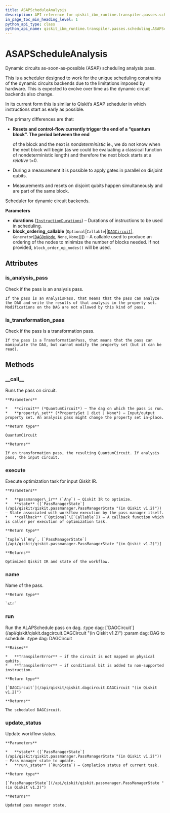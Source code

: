 ```yaml
---
title: ASAPScheduleAnalysis
description: API reference for qiskit_ibm_runtime.transpiler.passes.scheduling.ASAPScheduleAnalysis
in_page_toc_min_heading_level: 1
python_api_type: class
python_api_name: qiskit_ibm_runtime.transpiler.passes.scheduling.ASAPScheduleAnalysis
---
```


# ASAPScheduleAnalysis

<Class id="qiskit_ibm_runtime.transpiler.passes.scheduling.ASAPScheduleAnalysis" isDedicatedPage={true} github="https://github.com/Qiskit/qiskit-ibm-runtime/tree/stable/0.32/qiskit_ibm_runtime/transpiler/passes/scheduling/scheduler.py#L310-L435" signature="ASAPScheduleAnalysis(durations, block_ordering_callable=None)" modifiers="class">
  Dynamic circuits as-soon-as-possible (ASAP) scheduling analysis pass.

  This is a scheduler designed to work for the unique scheduling constraints of the dynamic circuits backends due to the limitations imposed by hardware. This is expected to evolve over time as the dynamic circuit backends also change.

  In its current form this is similar to Qiskit’s ASAP scheduler in which instructions start as early as possible.

  The primary differences are that:

  *   **Resets and control-flow currently trigger the end of a “quantum block”. The period between the end**

      of the block and the next is *nondeterministic* ie., we do not know when the next block will begin (as we could be evaluating a classical function of nondeterministic length) and therefore the next block starts at a *relative* t=0.

  *   During a measurement it is possible to apply gates in parallel on disjoint qubits.

  *   Measurements and resets on disjoint qubits happen simultaneously and are part of the same block.

  Scheduler for dynamic circuit backends.

  **Parameters**

  *   **durations** ([`InstructionDurations`](/api/qiskit/qiskit.transpiler.InstructionDurations "(in Qiskit v1.2)")) – Durations of instructions to be used in scheduling.
  *   **block\_ordering\_callable** (`Optional`\[`Callable`\[\[[`DAGCircuit`](/api/qiskit/qiskit.dagcircuit.DAGCircuit "(in Qiskit v1.2)")], `Generator`\[[`DAGOpNode`](/api/qiskit/qiskit.dagcircuit.DAGOpNode "(in Qiskit v1.2)"), `None`, `None`]]]) – A callable used to produce an ordering of the nodes to minimize the number of blocks needed. If not provided, `block_order_op_nodes()` will be used.

  ## Attributes

  ### is\_analysis\_pass

  <Attribute id="qiskit_ibm_runtime.transpiler.passes.scheduling.ASAPScheduleAnalysis.is_analysis_pass">
    Check if the pass is an analysis pass.

    If the pass is an AnalysisPass, that means that the pass can analyze the DAG and write the results of that analysis in the property set. Modifications on the DAG are not allowed by this kind of pass.
  </Attribute>

  ### is\_transformation\_pass

  <Attribute id="qiskit_ibm_runtime.transpiler.passes.scheduling.ASAPScheduleAnalysis.is_transformation_pass">
    Check if the pass is a transformation pass.

    If the pass is a TransformationPass, that means that the pass can manipulate the DAG, but cannot modify the property set (but it can be read).
  </Attribute>

  ## Methods

  ### \_\_call\_\_

  <Function id="qiskit_ibm_runtime.transpiler.passes.scheduling.ASAPScheduleAnalysis.__call__" signature="__call__(circuit, property_set=None)">
    Runs the pass on circuit.

    **Parameters**

    *   **circuit** (*QuantumCircuit*) – The dag on which the pass is run.
    *   **property\_set** (*PropertySet | dict | None*) – Input/output property set. An analysis pass might change the property set in-place.

    **Return type**

    QuantumCircuit

    **Returns**

    If on transformation pass, the resulting QuantumCircuit. If analysis pass, the input circuit.
  </Function>

  ### execute

  <Function id="qiskit_ibm_runtime.transpiler.passes.scheduling.ASAPScheduleAnalysis.execute" signature="execute(passmanager_ir, state, callback=None)">
    Execute optimization task for input Qiskit IR.

    **Parameters**

    *   **passmanager\_ir** (`Any`) – Qiskit IR to optimize.
    *   **state** ([`PassManagerState`](/api/qiskit/qiskit.passmanager.PassManagerState "(in Qiskit v1.2)")) – State associated with workflow execution by the pass manager itself.
    *   **callback** (`Optional`\[`Callable`]) – A callback function which is caller per execution of optimization task.

    **Return type**

    `tuple`\[`Any`, [`PassManagerState`](/api/qiskit/qiskit.passmanager.PassManagerState "(in Qiskit v1.2)")]

    **Returns**

    Optimized Qiskit IR and state of the workflow.
  </Function>

  ### name

  <Function id="qiskit_ibm_runtime.transpiler.passes.scheduling.ASAPScheduleAnalysis.name" signature="name()">
    Name of the pass.

    **Return type**

    `str`
  </Function>

  ### run

  <Function id="qiskit_ibm_runtime.transpiler.passes.scheduling.ASAPScheduleAnalysis.run" github="https://github.com/Qiskit/qiskit-ibm-runtime/tree/stable/0.32/qiskit_ibm_runtime/transpiler/passes/scheduling/scheduler.py#L331-L350" signature="run(dag)">
    Run the ALAPSchedule pass on dag. :type dag: [`DAGCircuit`](/api/qiskit/qiskit.dagcircuit.DAGCircuit "(in Qiskit v1.2)") :param dag: DAG to schedule. :type dag: DAGCircuit

    **Raises**

    *   **TranspilerError** – if the circuit is not mapped on physical qubits.
    *   **TranspilerError** – if conditional bit is added to non-supported instruction.

    **Return type**

    [`DAGCircuit`](/api/qiskit/qiskit.dagcircuit.DAGCircuit "(in Qiskit v1.2)")

    **Returns**

    The scheduled DAGCircuit.
  </Function>

  ### update\_status

  <Function id="qiskit_ibm_runtime.transpiler.passes.scheduling.ASAPScheduleAnalysis.update_status" signature="update_status(state, run_state)">
    Update workflow status.

    **Parameters**

    *   **state** ([`PassManagerState`](/api/qiskit/qiskit.passmanager.PassManagerState "(in Qiskit v1.2)")) – Pass manager state to update.
    *   **run\_state** (`RunState`) – Completion status of current task.

    **Return type**

    [`PassManagerState`](/api/qiskit/qiskit.passmanager.PassManagerState "(in Qiskit v1.2)")

    **Returns**

    Updated pass manager state.
  </Function>
</Class>

